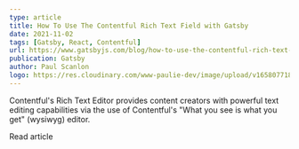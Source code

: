 ```yaml
---
type: article
title: How To Use The Contentful Rich Text Field with Gatsby
date: 2021-11-02
tags: [Gatsby, React, Contentful]
url: https://www.gatsbyjs.com/blog/how-to-use-the-contentful-rich-text-field-with-gatsby
publication: Gatsby
author: Paul Scanlon
logo: https://res.cloudinary.com/www-paulie-dev/image/upload/v1658077182/paulie.dev/Logos/gatsby-logo_dgbkjm.png
---
```


Contentful's Rich Text Editor provides content creators with powerful text editing capabilities via the use of
Contentful's "What you see is what you get" (wysiwyg) editor.

<MarkdownCtaLink href="https://www.gatsbyjs.com/blog/how-to-use-the-contentful-rich-text-field-with-gatsby">
  Read article
</MarkdownCtaLink>
